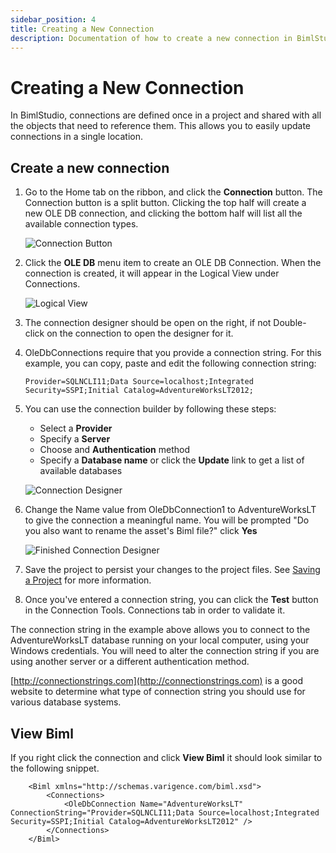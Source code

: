 ---
sidebar_position: 4
title: Creating a New Connection
description: Documentation of how to create a new connection in BimlStudio
---
<head>
  <meta name="varigenceProduct" content="BimlStudio"></meta>
  <meta name="varigenceArticleType" content="Walkthrough"></meta>
</head>

# Creating a New Connection

In BimlStudio, connections are defined once in a project and shared with all the objects that need to reference them. This allows you to easily update connections in a single location.

## Create a new connection

1. Go to the Home tab on the ribbon, and click the **Connection** button. The Connection button is a split button. Clicking the top half will create a new OLE DB connection, and clicking the bottom half will list all the available connection types.

    ![Connection Button](/img/bimlstudio/003_Step01.png)

1. Click the **OLE DB** menu item to create an OLE DB Connection. When the connection is created, it will appear in the Logical View under Connections.

    ![Logical View](/img/bimlstudio/003_Step02.png)

1. The connection designer should be open on the right, if not Double-click on the connection to open the designer for it.

1. OleDbConnections require that you provide a connection string. For this example, you can copy, paste and edit the following connection string: 

    `Provider=SQLNCLI11;Data Source=localhost;Integrated Security=SSPI;Initial Catalog=AdventureWorksLT2012;`

1. You can use the connection builder by following these steps:

    * Select a **Provider**
    * Specify a **Server**
    * Choose and **Authentication** method
    * Specify a **Database name** or click the **Update** link to get a list of available databases

    ![Connection Designer](/img/bimlstudio/003_Step03.png)

1. Change the Name value from OleDbConnection1 to AdventureWorksLT to give the connection a meaningful name. You will be prompted "Do you also want to rename the asset's Biml file?" click **Yes**

    ![Finished Connection Designer](/img/bimlstudio/003_Step05.png)

1. Save the project to persist your changes to the project files. See [Saving a Project](./saving-a-project) for more information.

1. Once you've entered a connection string, you can click the **Test** button in the Connection Tools. Connections tab in order to validate it.

The connection string in the example above allows you to connect to the AdventureWorksLT database running on your local computer, using your Windows credentials. You will need to alter the connection string if you are using another server or a different authentication method.

[http://connectionstrings.com](http://connectionstrings.com) is a good website to determine what type of connection string you should use for various database systems.

## View Biml

If you right click the connection and click **View Biml** it should look similar to the following snippet.

```biml
    <Biml xmlns="http://schemas.varigence.com/biml.xsd">
        <Connections>
            <OleDbConnection Name="AdventureWorksLT" ConnectionString="Provider=SQLNCLI11;Data Source=localhost;Integrated Security=SSPI;Initial Catalog=AdventureWorksLT2012" />
        </Connections>
    </Biml>
```